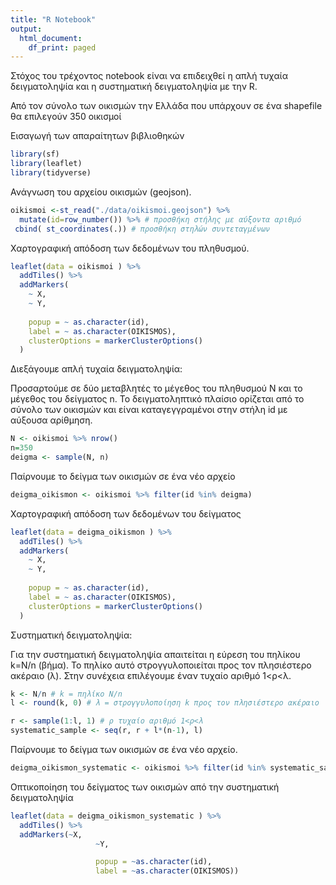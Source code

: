 ```yaml
---
title: "R Notebook"
output:
  html_document:
    df_print: paged
---
```


Στόχος του τρέχοντος notebook είναι να επιδειχθεί η απλή τυχαία δειγματοληψία και η συστηματική δειγματοληψία με την R.

Από τον σύνολο των οικισμών την Ελλάδα που υπάρχουν σε ένα shapefile θα επιλεγούν 350 οικισμοί

Εισαγωγή των απαραίτητων βιβλιοθηκών

```r
library(sf)
library(leaflet)
library(tidyverse)
```


Ανάγνωση του αρχείου οικισμών (geojson).

```r

oikismoi <-st_read("./data/oikismoi.geojson") %>% 
  mutate(id=row_number()) %>% # προσθήκη στήλης με αύξοντα αριθμό
 cbind( st_coordinates(.)) # προσθήκη στηλών συντεταγμένων
```


Χαρτογραφική απόδοση των δεδομένων του πληθυσμού.

```r
leaflet(data = oikismoi ) %>%
  addTiles() %>%
  addMarkers(
    ~ X,
    ~ Y,
    
    popup = ~ as.character(id),
    label = ~ as.character(OIKISMOS),
    clusterOptions = markerClusterOptions()
  )
```
Διεξάγουμε απλή τυχαία δειγματοληψία:

Προσαρτούμε σε δύο μεταβλητές το μέγεθος του πληθυσμού Ν και το μέγεθος του δείγματος n.
Το δειγματοληπτικό πλαίσιο ορίζεται από το σύνολο των οικισμών και είναι καταγεγγραμένοι στην στήλη id με αύξουσα αρίθμηση.


```r

N <- oikismoi %>% nrow()
n=350
deigma <- sample(N, n)
```


Παίρνουμε το δείγμα των οικισμών σε ένα νέο αρχείο
```r
deigma_oikismon <- oikismoi %>% filter(id %in% deigma)
```



Χαρτογραφική απόδοση των δεδομένων του δείγματος
```r
leaflet(data = deigma_oikismon ) %>%
  addTiles() %>%
  addMarkers(
    ~ X,
    ~ Y,
    
    popup = ~ as.character(id),
    label = ~ as.character(OIKISMOS),
    clusterOptions = markerClusterOptions()
  )
```




Συστηματική δειγματοληψία:


Για την συστηματική δειγματοληψία απαιτείται η εύρεση του πηλίκου k=N/n (βήμα). Το πηλίκο αυτό στρογγυλοποιείται προς τον πλησιέστερο ακέραιο (λ). Στην συνέχεια επιλέγουμε έναν τυχαίο αριθμό 1<ρ<λ.

```r
k <- N/n # k = πηλίκο N/n
l <- round(k, 0) # λ = στρογγυλοποίηση k προς τον πλησιέστερο ακέραιο

r <- sample(1:l, 1) # ρ τυχαίο αριθμό 1<ρ<λ
systematic_sample <- seq(r, r + l*(n-1), l)
```

Παίρνουμε το δείγμα των οικισμών σε ένα νέο αρχείο.
```r
deigma_oikismon_systematic <- oikismoi %>% filter(id %in% systematic_sample)
```

Οπτικοποίηση του δείγματος των οικισμών από την συστηματική δειγματοληψία
```r
leaflet(data = deigma_oikismon_systematic ) %>%
  addTiles() %>%
  addMarkers(~X,
                   ~Y,

                   popup = ~as.character(id),
                   label = ~as.character(OIKISMOS))

```

